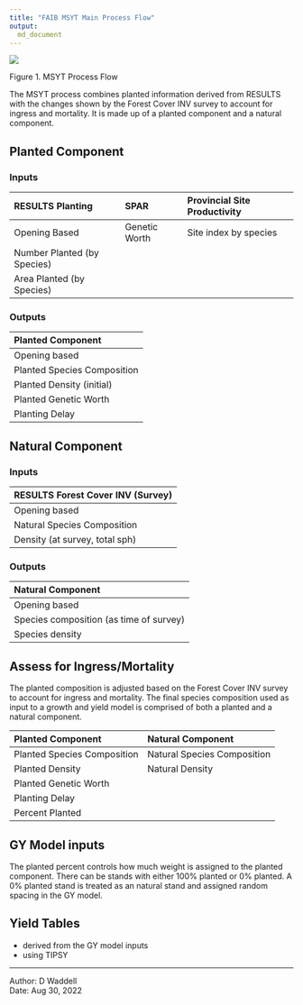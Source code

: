 ---
title: "FAIB MSYT Main Process Flow"
output:
  md_document
---


![](../Images/process.png)

Figure 1.  MSYT Process Flow


The MSYT process combines planted information derived from RESULTS with the changes shown by the Forest Cover INV survey to account for ingress and mortality.  It is made up of a planted component and a natural component.

## Planted Component

### Inputs

| RESULTS Planting | SPAR | Provincial Site Productivity |
|:-----------------|:------------|:-----------|
| Opening Based |  Genetic Worth | Site index by species | 
| Number Planted (by Species) | |
| Area Planted (by Species) | | |


### Outputs
| Planted Component |
|:-------------------|
| Opening based |
| Planted Species Composition |
| Planted Density (initial) |
| Planted Genetic Worth |
| Planting Delay |



## Natural Component

### Inputs

| RESULTS Forest Cover INV (Survey) |
|:-------------------|
| Opening based |
| Natural Species Composition |
| Density (at survey, total sph) |

### Outputs

| Natural Component|
|:-------|
|  Opening based |
| Species composition (as time of survey)|
| Species density |
 
 
## Assess for Ingress/Mortality
  
The planted composition is adjusted based on the Forest Cover INV survey to account for ingress and mortality.  The final species composition used as input to a growth and yield model is comprised of both a planted and a natural component.

| Planted Component | Natural Component|
|:-------------------|:----------|
| Planted Species Composition | Natural Species Composition |
| Planted Density | Natural Density |
| Planted Genetic Worth | |
| Planting Delay | |
| Percent Planted | |



## GY Model inputs

The planted percent controls how much weight is assigned to the planted component.  There can be stands with either 100% planted or 0% planted.  A 0% planted stand is treated as an natural stand and assigned random spacing in the GY model.

## Yield Tables

- derived from the GY model inputs
- using TIPSY

___

Author: D Waddell  
Date: Aug 30, 2022